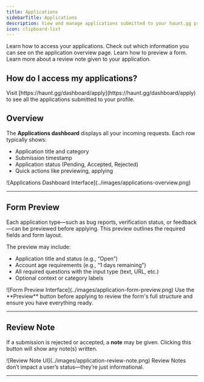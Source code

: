 ```yaml
---
title: Applications  
sidebarTitle: Applications  
description: View and manage applications submitted to your haunt.gg profile  
icon: clipboard-list
---
```


<div className="mobile-only">
<Card title="Access Applications" icon="circle-1" href="../guides/applications#how-do-i-access-my-applications%3F" horizontal>
Learn how to access your applications.
</Card>

<Card title="Overview" icon="circle-2" href="../guides/applications#overview" horizontal>
Check out which information you can see on the application overview page.
</Card>

<Card title="Form Preview" icon="circle-3" href="../guides/applications#form-preview" horizontal>
Learn how to preview a form.
</Card>

<Card title="Review Note" icon="circle-4" href="../guides/applications#review-note" horizontal>
Learn more about a review note given to your application.
</Card>
</div>

## How do I access my applications?

<Steps>
  <Step title="Go to Applications">
    Visit [https://haunt.gg/dashboard/apply](https://haunt.gg/dashboard/apply) to see all the applications submitted to your profile.
  </Step>
</Steps>

## Overview

The **Applications dashboard** displays all your incoming requests. Each row typically shows:

- Application title and category  
- Submission timestamp  
- Application status (Pending, Accepted, Rejected)  
- Quick actions like previewing, applying

<Frame>
  ![Applications Dashboard Interface](../images/applications-overview.png)
</Frame>

---

## Form Preview

Each application type—such as bug reports, verification status, or feedback—can be previewed before applying. This preview outlines the required fields and form layout.

The preview may include:

- Application title and status (e.g., “Open”)  
- Account age requirements (e.g., “1 days remaining”)  
- All required questions with the input type (text, URL, etc.)  
- Optional context or category labels  

<Frame>
  ![Form Preview Interface](../images/application-form-preview.png)
</Frame>

<Note>
Use the **Preview** button before applying to review the form's full structure and ensure you have everything ready.
</Note>

---

## Review Note

If a submission is rejected or accepted, a **note** may be given. Clicking this button will show any note(s) written.

<Frame>
  ![Review Note UI](../images/application-review-note.png)
</Frame>

<Note>
Review Notes don’t impact a user’s status—they’re just informational.
</Note>

---


